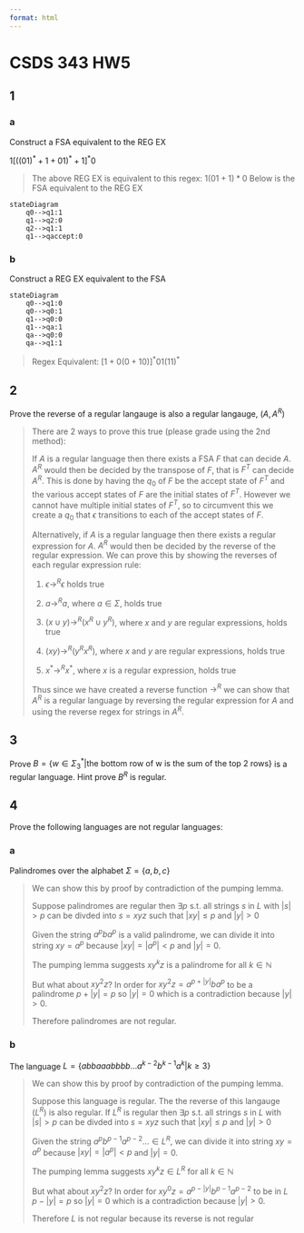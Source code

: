 ```yaml
---
format: html
---
```

# CSDS 343 HW5
## 1
### a
Construct a FSA equivalent to the REG EX

$1[((01)^*+1+01)^*+1]^*0$

> The above REG EX is equivalent to this regex: $1(01+1)*0$
> Below is the FSA equivalent to the REG EX

```mermaid
stateDiagram
    q0-->q1:1
    q1-->q2:0
    q2-->q1:1
    q1-->qaccept:0
```

### b
Construct a REG EX equivalent to the FSA
```mermaid
stateDiagram
    q0-->q1:0
    q0-->q0:1
    q1-->q0:0
    q1-->qa:1
    qa-->q0:0
    qa-->q1:1
```

> Regex Equivalent:
> $[1+0(0+10)]^*01(11)^*$

## 2
Prove the reverse of a regular langauge is also a regular langauge, ($A, A^R$)

> There are 2 ways to prove this true (please grade using the 2nd method):
>
> If $A$ is a regular language then there exists a FSA $F$ that can decide $A$. $A^R$ would then be decided by the transpose of $F$, that is $F^T$ can decide $A^R$. This is done by having the $q_0$ of $F$ be the accept state of $F^T$ and the various accept states of $F$ are the initial states of $F^T$. However we cannot have multiple initial states of $F^T$, so to circumvent this we create a $q_0$ that $\epsilon$ transitions to each of the accept states of $F$.
>
> Alternatively, if $A$ is a regular language then there exists a regular expression for $A$. $A^R$ would then be decided by the reverse of the regular expression. We can prove this by showing the reverses of each regular expression rule:
> 
> 1. $\epsilon \rightarrow^R \epsilon$ holds true
> 
> 2. $a \rightarrow^R a$, where $a \in \Sigma$, holds true
> 
> 3. $(x \cup y) \rightarrow^R (x^R \cup y^R)$, where $x$ and $y$ are regular expressions, holds true
>
> 4. $(xy) \rightarrow^R (y^Rx^R)$, where $x$ and $y$ are regular expressions, holds true
>
> 5. $x^* \rightarrow^R x^*$, where $x$ is a regular expression, holds true
>
> Thus since we have created a reverse function $\rightarrow^R$ we can show that $A^R$ is a regular language by reversing the regular expression for $A$ and using the reverse regex for strings in $A^R$.

## 3
Prove $B=\{w\in \Sigma^*_3| \text{the bottom row of {w} is the sum of the top 2 rows}\}$ is a regular language. Hint prove $B^R$ is regular.



## 4
Prove the following languages are not regular languages:

### a
Palindromes over the alphabet $\Sigma = \{a,b,c\}$

> We can show this by proof by contradiction of the pumping lemma.
>
> Suppose palindromes are regular then $\exists p$ s.t. all strings $s$ in $L$ with  $|s|>p$ can be divded into $s=xyz$ such that $|xy|\leq p$ and $|y|>0$
>
> Given the string $a^pba^p$ is a valid palindrome, we can divide it into string $xy=a^p$ because $|xy|=|a^p|<p$ and $|y|=0$.
>
> The pumping lemma suggests $xy^kz$ is a palindrome for all $k\in \mathbb{N}$ 
>
> But what about $xy^2z$? In order for $xy^2z=a^{p+|y|}ba^p$ to be a palindrome $p+|y|=p$ so $|y|=0$ which is a contradiction because $|y|>0$.
>
> Therefore palindromes are not regular.


### b
The language $L=\{abbaaabbbb...a^{k-2}b^{k-1}a^{k}|k\geq 3 \}$

> We can show this by proof by contradiction of the pumping lemma.
>
> Suppose this language is regular. The the reverse of this langauge ($L^R$) is also regular. If $L^R$ is regular then $\exists p$ s.t. all strings $s$ in $L$ with  $|s|>p$ can be divded into $s=xyz$ such that $|xy|\leq p$ and $|y|>0$
>
> Given the string $a^pb^{p-1}a^{p-2}...\in L^R$, we can divide it into string $xy=a^p$ because $|xy|=|a^p|<p$ and $|y|=0$.
>
> The pumping lemma suggests $xy^kz\in L^R$ for all $k\in \mathbb{N}$ 
>
> But what about $xy^2z$? In order for $xy^0z=a^{p-|y|}b^{p-1}a^{p-2}$ to be in $L$ $p-|y|=p$ so $|y|=0$ which is a contradiction because $|y|>0$.
>
> Therefore $L$ is not regular because its reverse is not regular